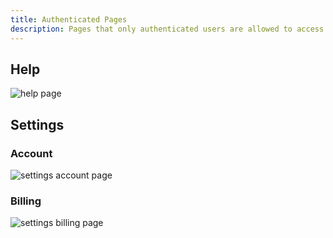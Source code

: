 ```yaml
---
title: Authenticated Pages
description: Pages that only authenticated users are allowed to access
---
```


## Help
![help page](/help-page.png)

## Settings

### Account
![settings account page](/settings-account-page.png)

### Billing
![settings billing page](/settings-billing-page.png)